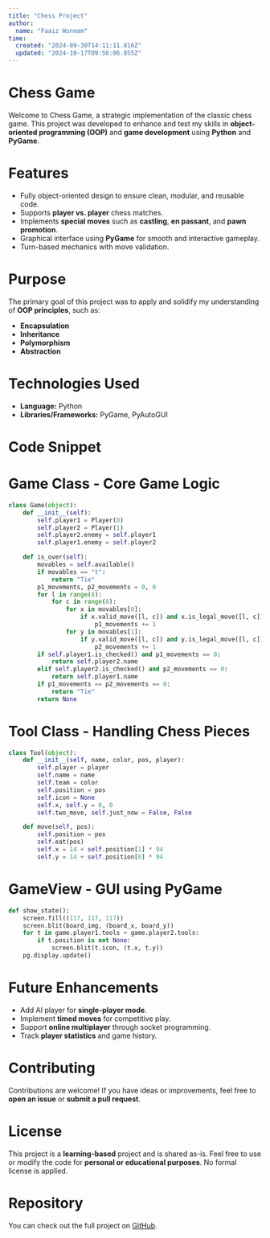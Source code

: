 ```yaml
---
title: "Chess Project"
author: 
  name: "Faaiz Wunnam"
time:
  created: "2024-09-30T14:11:11.816Z"
  updated: "2024-10-17T09:56:06.855Z"
---
```

# **Chess Game**
Welcome to Chess Game, a strategic implementation of the classic chess game. This project was developed to enhance and test my skills in **object-oriented programming (OOP)** and **game development** using **Python** and **PyGame**.

# **Features**
- Fully object-oriented design to ensure clean, modular, and reusable code.
- Supports **player vs. player** chess matches.
- Implements **special moves** such as **castling**, **en passant**, and **pawn promotion**.
- Graphical interface using **PyGame** for smooth and interactive gameplay.
- Turn-based mechanics with move validation.

# **Purpose**
The primary goal of this project was to apply and solidify my understanding of **OOP principles**, such as:

- **Encapsulation**
- **Inheritance**
- **Polymorphism**
- **Abstraction**

# **Technologies Used**
- **Language:** Python  
- **Libraries/Frameworks:** PyGame, PyAutoGUI  

# **Code Snippet**
# **Game Class - Core Game Logic**
```python
class Game(object):
    def __init__(self):
        self.player1 = Player(0)
        self.player2 = Player(1)
        self.player2.enemy = self.player1
        self.player1.enemy = self.player2

    def is_over(self):
        movables = self.available()
        if movables == "t":
            return "Tie"
        p1_movements, p2_movements = 0, 0
        for l in range(8):
            for c in range(8):
                for x in movables[0]:
                    if x.valid_move([l, c]) and x.is_legal_move([l, c]):
                        p1_movements += 1
                for y in movables[1]:
                    if y.valid_move([l, c]) and y.is_legal_move([l, c]):
                        p2_movements += 1
        if self.player1.is_checked() and p1_movements == 0:
            return self.player2.name
        elif self.player2.is_checked() and p2_movements == 0:
            return self.player1.name
        if p1_movements == p2_movements == 0:
            return "Tie"
        return None
```

# **Tool Class - Handling Chess Pieces**
```python
class Tool(object):
    def __init__(self, name, color, pos, player):
        self.player = player
        self.name = name
        self.team = color
        self.position = pos
        self.icon = None
        self.x, self.y = 0, 0
        self.two_move, self.just_now = False, False

    def move(self, pos):
        self.position = pos
        self.eat(pos)
        self.x = 14 + self.position[1] * 94
        self.y = 14 + self.position[0] * 94
```

# **GameView - GUI using PyGame**
```python
def show_state():
    screen.fill((117, 117, 117))
    screen.blit(board_img, (board_x, board_y))
    for t in game.player1.tools + game.player2.tools:
        if t.position is not None:
            screen.blit(t.icon, (t.x, t.y))
    pg.display.update()
```

# **Future Enhancements**
- Add AI player for **single-player mode**.
- Implement **timed moves** for competitive play.
- Support **online multiplayer** through socket programming.
- Track **player statistics** and game history.

# **Contributing**
Contributions are welcome! If you have ideas or improvements, feel free to **open an issue** or **submit a pull request**.

# **License**
This project is a **learning-based** project and is shared as-is. Feel free to use or modify the code for **personal or educational purposes**. No formal license is applied.

# Repository

You can check out the full project on [GitHub](https://github.com/WUFAZA/Chess_Game).
